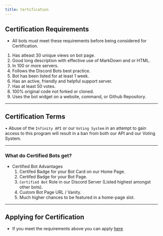 ```yaml
---
title: Certification
---
```


## Certification Requirements
* All bots must meet these requirements before being considered for Certification.
 1. Has atleast 30 unique views on bot page.
 2. Good long description with effective use of MarkDown and or HTML.
 3. In 100 or more servers.
 4. Follows the Discord Bots best practice.
 5. Bot has been listed for at least 1 week.
 6. Has an active, friendly and helpful support server.
 7. Has at least 50 votes.
 8. 100% original code not forked or cloned.
 9. Uses the bot widget on a website, command, or Github Repository.

---

## Certification Terms
• Abuse of the `Infinity API` or our `Voting System` in an attempt to gain access to this program will result in a ban from both our API and our Voting System.

---


### What do Certified Bots get?
* Certified Bot Advantages
  1. Certifed Badge for your Bot Card on our Home Page.
  2. Certifed Badge for your Bot Page.
  3. `Certified Bot` Role in our Discord Server (Listed highest amongst other bots).
  4. Custom Bot Page URL / Vanity.
  5. Much higher chances to be featured in a home-page slot.

---

## Applying for Certification
* If you meet the requirements above you can apply [here](https://infinitybotlist.com/bots/certification)
